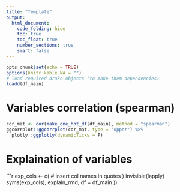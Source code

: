 ```yaml
---
title: "Template"
output: 
  html_document: 
    code_folding: hide
    toc: true
    toc_float: true
    number_sections: true
    smart: false
---
```


```r
opts_chunk$set(echo = TRUE)
options(knitr.kable.NA = "")
# load required drake objects (to make them dependencies)
loadd(df_main) 
```

# Variables correlation (spearman)

```r
cor_mat <- cor(make_one_hot_df(df_main), method = "spearman")
ggcorrplot::ggcorrplot(cor_mat, type = "upper") %>%
  plotly::ggplotly(dynamicTicks = F)
```


# Explaination of variables

```r
exp_cols <- c(
  # insert col names in quotes
)
invisible(lapply(
  syms(exp_cols),
  explain_rmd,
  df = df_main
)) 
